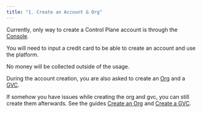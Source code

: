 ```yaml
---
title: "1. Create an Account & Org"
---
```


Currently, only way to create a Control Plane account is through the [Console](https://console.cpln.io/signup). 

<Note>
You will need to input a credit card to be able to create an account and use the platform. 

No money will be collected outside of the usage.
</Note>

During the account creation, you are also asked to create an [Org](/objects/org) and a [GVC](/objects/gvc).

If somehow you have issues while creating the org and gvc, you can still create them afterwards. See the guides [Create an Org](/guides/create-an-org) and [Create a GVC](/guides/create-a-gvc).